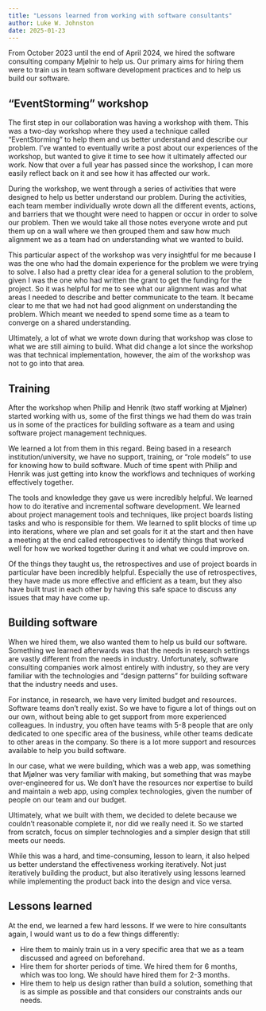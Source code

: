 ```yaml
---
title: "Lessons learned from working with software consultants"
author: Luke W. Johnston
date: 2025-01-23
---
```


From October 2023 until the end of April 2024, we hired the software
consulting company Mjølnir to help us. Our primary aims for hiring them
were to train us in team software development practices and to help us
build our software.

## "EventStorming" workshop

The first step in our collaboration was having a workshop with them.
This was a two-day workshop where they used a technique called
"EventStorming" to help them and us better understand and describe our
problem. I've wanted to eventually write a post about our experiences of
the workshop, but wanted to give it time to see how it ultimately
affected our work. Now that over a full year has passed since the
workshop, I can more easily reflect back on it and see how it has
affected our work.

During the workshop, we went through a series of activities that were
designed to help us better understand our problem. During the
activities, each team member individually wrote down all the different
events, actions, and barriers that we thought were need to happen or
occur in order to solve our problem. Then we would take all those notes
everyone wrote and put them up on a wall where we then grouped them and
saw how much alignment we as a team had on understanding what we wanted
to build.

This particular aspect of the workshop was very insightful for me
because I was the one who had the domain experience for the problem we
were trying to solve. I also had a pretty clear idea for a general
solution to the problem, given I was the one who had written the grant
to get the funding for the project. So it was helpful for me to see what
our alignment was and what areas I needed to describe and better
communicate to the team. It became clear to me that we had not had good
alignment on understanding the problem. Which meant we needed to spend
some time as a team to converge on a shared understanding.

Ultimately, a lot of what we wrote down during that workshop was close
to what we are still aiming to build. What did change a lot since the
workshop was that technical implementation, however, the aim of the
workshop was not to go into that area.

## Training

After the workshop when Philip and Henrik (two staff working at Mjølner)
started working with us, some of the first things we had them do was
train us in some of the practices for building software as a team and
using software project management techniques.

We learned a lot from them in this regard. Being based in a research
institution/university, we have no support, training, or "role models"
to use for knowing how to build software. Much of time spent with Philip
and Henrik was just getting into know the workflows and techniques of
working effectively together.

The tools and knowledge they gave us were incredibly helpful. We learned
how to do iterative and incremental software development. We learned
about project management tools and techniques, like project boards
listing tasks and who is responsible for them. We learned to split
blocks of time up into iterations, where we plan and set goals for it at
the start and then have a meeting at the end called retrospectives to
identify things that worked well for how we worked together during it
and what we could improve on.

Of the things they taught us, the retrospectives and use of project
boards in particular have been incredibly helpful. Especially the use of
retrospectives, they have made us more effective and efficient as a
team, but they also have built trust in each other by having this safe
space to discuss any issues that may have come up.

## Building software

When we hired them, we also wanted them to help us build our software.
Something we learned afterwards was that the needs in research settings
are vastly different from the needs in industry. Unfortunately, software
consulting companies work almost entirely with industry, so they are
very familiar with the technologies and "design patterns" for building
software that the industry needs and uses.

For instance, in research, we have very limited budget and resources.
Software teams don't really exist. So we have to figure a lot of things
out on our own, without being able to get support from more experienced
colleagues. In industry, you often have teams with 5-8 people that are
only dedicated to one specific area of the business, while other teams
dedicate to other areas in the company. So there is a lot more support
and resources available to help you build software.

In our case, what we were building, which was a web app, was something
that Mjølner was very familiar with making, but something that was maybe
over-engineered for us. We don't have the resources nor expertise to
build and maintain a web app, using complex technologies, given the
number of people on our team and our budget.

Ultimately, what we built with them, we decided to delete because we
couldn't reasonable complete it, nor did we really need it. So we
started from scratch, focus on simpler technologies and a simpler design
that still meets our needs.

While this was a hard, and time-consuming, lesson to learn, it also
helped us better understand the effectiveness working iteratively. Not
just iteratively building the product, but also iteratively using
lessons learned while implementing the product back into the design and
vice versa.

## Lessons learned

At the end, we learned a few hard lessons. If we were to hire
consultants again, I would want us to do a few things differently:

-   Hire them to mainly train us in a very specific area that we as a
    team discussed and agreed on beforehand.
-   Hire them for shorter periods of time. We hired them for 6 months,
    which was too long. We should have hired them for 2-3 months.
-   Hire them to help us design rather than build a solution, something
    that is as simple as possible and that considers our constraints
    ands our needs.
